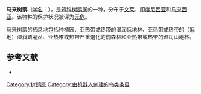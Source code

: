 {{NoteTA|G1=LS}}
{{Speciesbox
| name = 马来树鹊
| image = DendrocittaOccipitalisKeulemans.jpg
| status = LC | status_system = IUCN3.1
| genus = Dendrocitta
| species = occipitalis
| authority = {{link-en|萨洛蒙·米勒|Salomon Müller|Müller}}, 1835
| range_map = 
}}

'''马来树鹊'''（[[学名|学名]]：{{lang|la|''Dendrocitta occipitalis''}}），是[[鸦科|鸦科]][[树鹊属|树鹊属]]的一种，分布于[[文莱|文莱]]、[[印度尼西亚|印度尼西亚]]和[[马来西亚|马来西亚]]。该物种的保护状况被评为[[无危|无危]]。

马来树鹊的栖息地包括种植园、亚热带或热带的湿润低地林、亚热带或热带的（低地）湿润疏灌丛、亚热带或热带严重退化的前森林和亚热带或热带的湿润山地林。

== 参考文献 ==
{{commons category|Dendrocitta occipitalis}}
*{{cite web|url=http://www.birdlife.org/datazone/speciesfactsheet.php?id=5738&m=0|title=Dendrocitta occipitalis|publisher=[[国际鸟盟|BirdLife.org]]|accessdate=2011-06-27}}
{{Taxonbar|from=Q1588369}}

[[Category:树鹊属|Category:树鹊属]]
[[Category:由机器人创建的鸟类条目|Category:由机器人创建的鸟类条目]]